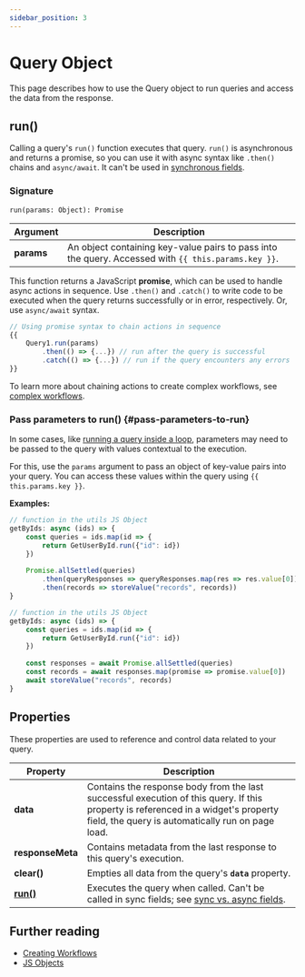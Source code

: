```yaml
---
sidebar_position: 3
---
```


# Query Object

This page describes how to use the Query object to run queries and access the data from the response.

## run()

Calling a query's `run()` function executes that query. `run()` is asynchronous and returns a promise, so you can use it with async syntax like `.then()` chains and `async/await`. It can't be used in [synchronous fields](/core-concepts/writing-code/workflows#display-data-from-async-js-function).

### Signature

```
run(params: Object): Promise
```

| Argument      | Description                                                                                         |
| ------------- | --------------------------------------------------------------------------------------------------- |
| **params**    | An object containing key-value pairs to pass into the query. Accessed with `{{ this.params.key }}`. |


This function returns a JavaScript **promise**, which can be used to handle async actions in sequence. Use `.then()` and `.catch()` to write code to be executed when the query returns successfully or in error, respectively. Or, use `async/await` syntax.

```javascript
// Using promise syntax to chain actions in sequence
{{
    Query1.run(params)
        .then(() => {...}) // run after the query is successful
        .catch(() => {...}) // run if the query encounters any errors
}}
```

To learn more about chaining actions to create complex workflows, see [complex workflows](/core-concepts/writing-code/workflows#complex-workflows).

### Pass parameters to run() {#pass-parameters-to-run}

In some cases, like [running a query inside a loop](/connect-data/how-to-guides/how-to-pass-params-to-an-api), parameters may need to be passed to the query with values contextual to the execution.

For this, use the `params` argument to pass an object of key-value pairs into your query. You can access these values within the query using `{{ this.params.key }}`.

**Examples:**

<!-- You cannot indent these MDX tags or their content. It breaks the page. -->
<Tabs queryString="current-run-style">
<TabItem label="Promise chains" value="promise-chains">

```javascript
// function in the utils JS Object
getByIds: async (ids) => {
    const queries = ids.map(id => {
        return GetUserById.run({"id": id})
    })
    
    Promise.allSettled(queries)
        .then(queryResponses => queryResponses.map(res => res.value[0]))
        .then(records => storeValue("records", records))
}
```

</TabItem>
<TabItem label="async/await" value="async-await">

```javascript
// function in the utils JS Object
getByIds: async (ids) => {
    const queries = ids.map(id => {
        return GetUserById.run({"id": id})
    })
    
    const responses = await Promise.allSettled(queries)
    const records = await responses.map(promise => promise.value[0])
    await storeValue("records", records)
}
```

</TabItem>
</Tabs>


## Properties

These properties are used to reference and control data related to your query.

| Property         | Description                                                                                  |
| ---------------- | -------------------------------------------------------------------------------------------- |
| **data**         | Contains the response body from the last successful execution of this query. If this property is referenced in a widget's property field, the query is automatically run on page load. |
| **responseMeta** | Contains metadata from the last response to this query's execution.                          |
| **clear()**      | Empties all data from the query's **`data`** property.                                       |
| [**run()**](#signature) | Executes the query when called. Can't be called in sync fields; see [sync vs. async fields](/core-concepts/writing-code/workflows#display-data-from-async-js-function). |

## Further reading

- [Creating Workflows](https://docs.appsmith.com/core-concepts/writing-code/workflows#complex-workflows)
- [JS Objects](/core-concepts/writing-code/javascript-editor-beta)